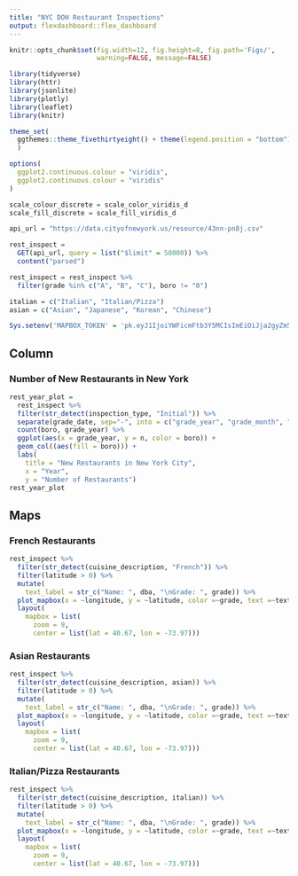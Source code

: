```yaml
---
title: "NYC DOH Restaurant Inspections"
output: flexdashboard::flex_dashboard
---
```

```r
knitr::opts_chunk$set(fig.width=12, fig.height=8, fig.path='Figs/',
                      warning=FALSE, message=FALSE)
```

```r
library(tidyverse)
library(httr)
library(jsonlite)
library(plotly)
library(leaflet)
library(knitr)

theme_set(
  ggthemes::theme_fivethirtyeight() + theme(legend.position = "bottom")
  )

options(
  ggplot2.continuous.colour = "viridis",
  ggplot2.continuous.colour = "viridis"
)

scale_colour_discrete = scale_color_viridis_d
scale_fill_discrete = scale_fill_viridis_d

api_url = "https://data.cityofnewyork.us/resource/43nn-pn8j.csv"

rest_inspect = 
  GET(api_url, query = list("$limit" = 50000)) %>% 
  content("parsed")

rest_inspect = rest_inspect %>% 
  filter(grade %in% c("A", "B", "C"), boro != "0")

italian = c("Italian", "Italian/Pizza")
asian = c("Asian", "Japanese", "Korean", "Chinese")

Sys.setenv('MAPBOX_TOKEN' = 'pk.eyJ1IjoiYWFicmFtb3Y5MCIsImEiOiJja2gyZm5obzQwNWIxMnFxc3phcWh1MWtwIn0.amAvJHtFkTl9XWJ68fh96Q')
```

Column 
-------------------------------------
    
### Number of New Restaurants in New York
    
```r
rest_year_plot = 
  rest_inspect %>% 
  filter(str_detect(inspection_type, "Initial")) %>% 
  separate(grade_date, sep="-", into = c("grade_year", "grade_month", "grade_day")) %>%
  count(boro, grade_year) %>% 
  ggplot(aes(x = grade_year, y = n, color = boro)) + 
  geom_col((aes(fill = boro))) +
  labs(
    title = "New Restaurants in New York City",
    x = "Year",
    y = "Number of Restaurants")
rest_year_plot
```
   
Maps {.tabset}
-------------------------------------
   
### French Restaurants

```r
rest_inspect %>% 
  filter(str_detect(cuisine_description, "French")) %>% 
  filter(latitude > 0) %>% 
  mutate(
    text_label = str_c("Name: ", dba, "\nGrade: ", grade)) %>% 
  plot_mapbox(x = ~longitude, y = ~latitude, color =~grade, text =~text_label) %>% 
  layout(
    mapbox = list(
      zoom = 9,
      center = list(lat = 40.67, lon = -73.97)))
```   
 
### Asian Restaurants
    
```r
rest_inspect %>% 
  filter(str_detect(cuisine_description, asian)) %>% 
  filter(latitude > 0) %>% 
  mutate(
    text_label = str_c("Name: ", dba, "\nGrade: ", grade)) %>% 
  plot_mapbox(x = ~longitude, y = ~latitude, color =~grade, text =~text_label) %>% 
  layout(
    mapbox = list(
      zoom = 9,
      center = list(lat = 40.67, lon = -73.97)))
```

### Italian/Pizza Restaurants
```r
rest_inspect %>% 
  filter(str_detect(cuisine_description, italian)) %>% 
  filter(latitude > 0) %>% 
  mutate(
    text_label = str_c("Name: ", dba, "\nGrade: ", grade)) %>% 
  plot_mapbox(x = ~longitude, y = ~latitude, color =~grade, text =~text_label) %>% 
  layout(
    mapbox = list(
      zoom = 9,
      center = list(lat = 40.67, lon = -73.97)))
```

